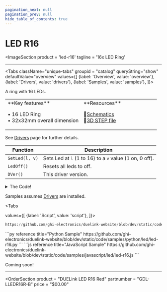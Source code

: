 ```yaml
---
pagination_next: null
pagination_prev: null
hide_table_of_contents: true
---
```



# LED R16

<ImageSection
    product = 'led-r16'
    tagline = '16x LED Ring'
></ImageSection>

---

<Tabs className="unique-tabs" groupid = "catalog" queryString="show" defaultValue="overview"
  values={[
    {label: 'Overview', value: 'overview'},
    {label: 'Drivers', value: 'drivers'},
    {label: 'Samples', value: 'samples'},
  ]}>

<TabItem value="overview">
A ring with 16 LEDs.

<table><td width='50%'>
**Key features**

• 16 LED Ring <br/>
• 32x32mm overall dimension<br/>

</td><td width='50%'>
**Resources**
 
📄[Schematics](pathname:///sch/gdl-lledr16-b.pdf)<br/>
🔩[3D STEP file](pathname:///3d/gdl-lledr16-b.step)<br/>

</td></table>

</TabItem>

<TabItem value="drivers">

See [Drivers](../../engine/drivers) page for further details.

Function | Description
--- | ---
`SetLed(l, v)` | Sets Led at `l` (1 to 16) to a `v` value (1 on, 0 off).
`LedOff()` | Resets all leds to off.
`DVer()` | This driver version.

<details>
  <summary>The Code!</summary>

```py reference title="LED R16 Driver"
https://github.com/ghi-electronics/duelink-website/blob/dev/static/code/drivers/led/led-r16.txt
```

</details>
</TabItem>

<TabItem value="samples">

Samples assumes [Drivers](../../engine/drivers) are installed.

<Tabs

  values={[
    {label: 'Script', value: 'script'},
]}>

<TabItem value="script">

```py reference title="Script Sample"
https://github.com/ghi-electronics/duelink-website/blob/dev/static/code/samples/script/led/led-r16.txt
```
</TabItem>

<TabItem value="py">
```py reference title="Python Sample"
https://github.com/ghi-electronics/duelink-website/blob/dev/static/code/samples/python/led/led-r16.py
```
</TabItem>

<TabItem value="js">
```js reference title="JavaScript Sample"
https://github.com/ghi-electronics/duelink-website/blob/dev/static/code/samples/javascript/led/led-r16.js
```
</TabItem>

</Tabs>
</TabItem>

<TabItem value="projects">Coming soon!</TabItem>

</Tabs>

---

<OrderSection
    product = "DUELink LED R16 Red"
    partnumber = "GDL-LLEDR16R-B"
    price = "$00.00"
></OrderSection>

